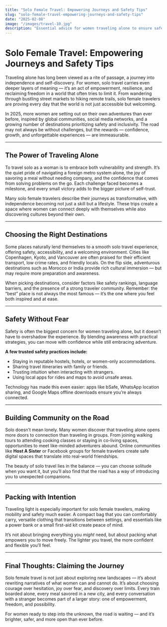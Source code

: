 ```yaml
---
title: "Solo Female Travel: Empowering Journeys and Safety Tips"
slug: "solo-female-travel-empowering-journeys-and-safety-tips"
date: "2025-02-08"
image: "/images/travel-10.jpg"
description: "Essential advice for women traveling alone to ensure safe and empowering experiences."
---
```


# Solo Female Travel: Empowering Journeys and Safety Tips

Traveling alone has long been viewed as a rite of passage, a journey into independence and self-discovery. For women, solo travel carries even deeper layers of meaning — it’s an act of empowerment, resilience, and reclaiming freedom in a world that often tries to limit it. From wandering through bustling street markets to hiking remote trails, solo female travelers are proving every day that the world is not just accessible but welcoming.

In 2025, more women are setting out on their own adventures than ever before, inspired by global communities, social media networks, and a growing number of destinations prioritizing safety and inclusivity. The road may not always be without challenges, but the rewards — confidence, growth, and unforgettable experiences — are immeasurable.

---

## The Power of Traveling Alone

To travel solo as a woman is to embrace both vulnerability and strength. It’s the quiet pride of navigating a foreign metro system alone, the joy of savoring a meal without needing company, and the confidence that comes from solving problems on the go. Each challenge faced becomes a milestone, and every small victory adds to the bigger picture of self-trust.

Many solo female travelers describe their journeys as transformative, with independence becoming not just a skill but a lifestyle. These trips create a space where women can connect deeply with themselves while also discovering cultures beyond their own.

---

## Choosing the Right Destinations

Some places naturally lend themselves to a smooth solo travel experience, offering safety, accessibility, and a welcoming environment. Cities like Copenhagen, Kyoto, and Vancouver are often praised for their efficient transport, low crime rates, and friendly locals. On the flip side, adventurous destinations such as Morocco or India provide rich cultural immersion — but may require more preparation and awareness.

When picking destinations, consider factors like safety rankings, language barriers, and the presence of a strong traveler community. Remember: the “best” place is not always the most famous — it’s the one where you feel both inspired and at ease.

---

## Safety Without Fear

Safety is often the biggest concern for women traveling alone, but it doesn’t have to overshadow the experience. By blending awareness with practical strategies, you can move with confidence while still embracing adventure.

**A few trusted safety practices include:**

- Staying in reputable hostels, hotels, or women-only accommodations.
- Sharing travel itineraries with family or friends.
- Trusting intuition when interacting with strangers.
- Using local apps for rides and maps to avoid unsafe areas.

Technology has made this even easier: apps like bSafe, WhatsApp location sharing, and Google Maps offline downloads ensure you’re always connected.

---

## Building Community on the Road

Solo doesn’t mean lonely. Many women discover that traveling alone opens more doors to connection than traveling in groups. From joining walking tours to attending cooking classes or staying in co-living spaces, opportunities to meet like-minded adventurers abound. Online communities like **Host A Sister** or Facebook groups for female travelers create safe digital spaces that translate into real-world friendships.

The beauty of solo travel lies in the balance — you can choose solitude when you want it, but you’ll also find that the road has a way of introducing you to unexpected companions.

---

## Packing with Intention

Traveling light is especially important for solo female travelers, making mobility and safety much easier. A compact bag that you can comfortably carry, versatile clothing that transitions between settings, and essentials like a power bank or a small first-aid kit create peace of mind.

It’s not about bringing everything you _might_ need, but about packing what empowers you to move freely. The lighter you travel, the more confident and flexible you’ll feel.

---

## Final Thoughts: Claiming the Journey

Solo female travel is not just about exploring new landscapes — it’s about rewriting narratives of what women can and cannot do. It’s about choosing courage over hesitation, joy over fear, and discovery over limits. Every train boarded alone, every meal savored in a new city, and every conversation with a stranger becomes part of a larger story: one of empowerment, freedom, and possibility.

For women ready to step into the unknown, the road is waiting — and it’s brighter, safer, and more open than ever before.

